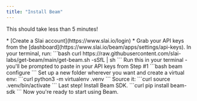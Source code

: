 ```yaml
---
title: "Install Beam"
---
```


<Tip>This should take less than 5 minutes!</Tip>

<AccordionGroup>
  <Accordion title="Create Your Account" icon={solid("circle-1")} defaultOpen="true">
	 * [Create a Slai account](https://www.slai.io/login) 
   * Grab your API keys from the [dashboard](https://www.slai.io/beam/apps/settings/api-keys).
  </Accordion>
  <Accordion
    title="Install Beam CLI"
    icon={solid("circle-2")}
  >
    In your terminal, run:
    ```bash
    curl https://raw.githubusercontent.com/slai-labs/get-beam/main/get-beam.sh -sSfL | sh
    ```
  </Accordion>
    <Accordion
    title="Add Your API Keys"
    icon={solid("circle-3")}
  >
    Run this in your terminal - you'll be prompted to paste in your API keys from Step #1
    ```bash
    beam configure
    ```
  </Accordion>
  <Accordion title="Setup Virtual Environment" icon={solid("circle-4")}>
		Set up a new folder wherever you want and create a virtual env:
		```curl
		python3 -m virtualenv .venv
		```
		Source it:
		```curl
		source .venv/bin/activate
		```
  </Accordion>
    <Accordion title="Install Beam SDK" icon={solid("circle-5")}>
		Last step! Install Beam SDK.
		```curl
		pip install beam-sdk
		```
    Now you're ready to start using Beam.
  </Accordion>
</AccordionGroup>